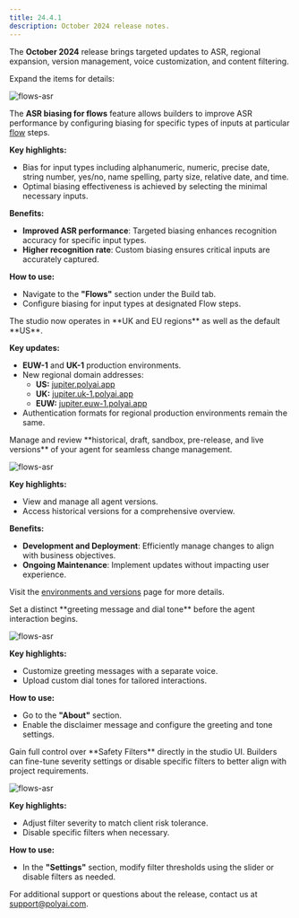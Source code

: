 ```yaml
---
title: 24.4.1
description: October 2024 release notes.
---
```


The **October 2024** release brings targeted updates to ASR, regional expansion, version management, voice customization, and content filtering.

Expand the items for details:

<AccordionGroup>

<Accordion title="ASR biasing for flows" icon="comment-dots">

![flows-asr](/images/release-notes/2441/flows-asr-biasing.png)

The **ASR biasing for flows** feature allows builders to improve ASR performance by configuring biasing for specific types of inputs at particular [flow](/flows/introduction) steps.

**Key highlights:**
- Bias for input types including alphanumeric, numeric, precise date, string number, yes/no, name spelling, party size, relative date, and time.
- Optimal biasing effectiveness is achieved by selecting the minimal necessary inputs.

**Benefits:**
- **Improved ASR performance**: Targeted biasing enhances recognition accuracy for specific input types.
- **Higher recognition rate**: Custom biasing ensures critical inputs are accurately captured.

**How to use:**
- Navigate to the **"Flows"** section under the Build tab.
- Configure biasing for input types at designated Flow steps.

</Accordion>

<Accordion title="UK and EU regions" icon="globe">
The studio now operates in **UK and EU regions** as well as the default **US**.

**Key updates:**
- **EUW-1** and **UK-1** production environments.
- New regional domain addresses:
  - **US:** [jupiter.polyai.app](https://jupiter.polyai.app)
  - **UK:** [jupiter.uk-1.polyai.app](https://jupiter.uk-1.polyai.app)
  - **EUW:** [jupiter.euw-1.polyai.app](https://jupiter.euw-1.polyai.app)
- Authentication formats for regional production environments remain the same.

</Accordion>

<Accordion title="View versions" icon="code-compare">
Manage and review **historical, draft, sandbox, pre-release, and live versions** of your agent for seamless change management.

![flows-asr](/images/release-notes/2441/environments.png)

**Key highlights:**
- View and manage all agent versions.
- Access historical versions for a comprehensive overview.

**Benefits:**
- **Development and Deployment**: Efficiently manage changes to align with business objectives.
- **Ongoing Maintenance**: Implement updates without impacting user experience.

Visit the [environments and versions](/environments-and-versions/introduction) page for more details.

</Accordion>

<Accordion title="Disclaimers" icon="bullhorn">
Set a distinct **greeting message and dial tone** before the agent interaction begins.

![flows-asr](/images/release-notes/2441/disclaimer.png)

**Key highlights:**
- Customize greeting messages with a separate voice.
- Upload custom dial tones for tailored interactions.

**How to use:**
- Go to the **"About"** section.
- Enable the disclaimer message and configure the greeting and tone settings.

</Accordion>

<Accordion title="Content safety filters" icon="filter">
Gain full control over **Safety Filters** directly in the studio UI. Builders can fine-tune severity settings or disable specific filters to better align with project requirements.

![flows-asr](/images/release-notes/2441/safety-filters.png)

**Key highlights:**
- Adjust filter severity to match client risk tolerance.
- Disable specific filters when necessary.

**How to use:**
- In the **"Settings"** section, modify filter thresholds using the slider or disable filters as needed.

</Accordion>

</AccordionGroup>

For additional support or questions about the release, contact us at [support@polyai.com](mailto:support@polyai.com).